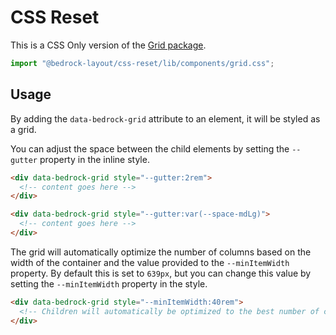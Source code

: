
<Meta title="CSS Only/components/grid.css" />

# CSS Reset

This is a CSS Only version of the [Grid package](/?path=/docs/components-grid--api).

```javascript
import "@bedrock-layout/css-reset/lib/components/grid.css";
```

## Usage

By adding the `data-bedrock-grid` attribute to an element, it will be styled as a grid.

You can adjust the space between the child elements by setting the `--gutter` property in the inline style.

```html
<div data-bedrock-grid style="--gutter:2rem">
  <!-- content goes here -->
</div>

<div data-bedrock-grid style="--gutter:var(--space-mdLg)">
  <!-- content goes here -->
</div>
```

The grid will automatically optimize the number of columns based on the width of the container and the value provided to the `--minItemWidth` property. By default this is set to `639px`, but you can change this value by setting the `--minItemWidth` property in the style.

```html
<div data-bedrock-grid style="--minItemWidth:40rem">
  <!-- Children will automatically be optimized to the best number of columns -->
</div>
```
